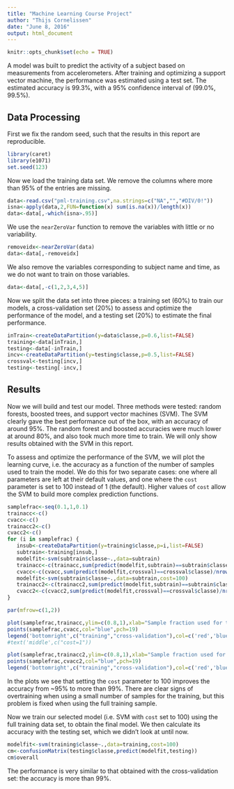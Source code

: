 ```yaml
---
title: "Machine Learning Course Project"
author: "Thijs Cornelissen"
date: "June 8, 2016"
output: html_document
---
```


```r
knitr::opts_chunk$set(echo = TRUE)
```

A model was built to predict the activity of a subject based on measurements from accelerometers. After training and optimizing a support vector machine, the performance was estimated using a test set. The estimated accuracy is 99.3%, with a 95% confidence interval of (99.0%, 99.5%).

## Data Processing

First we fix the random seed, such that the results in this report are reproducible.

```r
library(caret)
library(e1071)
set.seed(123)
```

Now we load the training data set. We remove the columns where more than 95% of the entries are missing.

```r
data<-read.csv("pml-training.csv",na.strings=c("NA","","#DIV/0!"))
isna<-apply(data,2,FUN=function(x) sum(is.na(x))/length(x))
data<-data[,-which(isna>.95)]
```

We use the `nearZeroVar` function to remove the variables with little or no variability.

```r
removeidx<-nearZeroVar(data)
data<-data[,-removeidx]
```

We also remove the variables corresponding to subject name and time, as we do not want to train on those variables.

```r
data<-data[,-c(1,2,3,4,5)]
```

Now we split the data set into three pieces: a training set (60%) to train our models, a cross-validation set (20%) to assess and optimize the performance of the model, and a testing set (20%) to estimate the final performance.

```r
inTrain<-createDataPartition(y=data$classe,p=0.6,list=FALSE)
training<-data[inTrain,]
testing<-data[-inTrain,]
incv<-createDataPartition(y=testing$classe,p=0.5,list=FALSE)
crossval<-testing[incv,]
testing<-testing[-incv,]

```

## Results

Now we will build and test our model. Three methods were tested: random forests, boosted trees, and support vector machines (SVM). The SVM clearly gave the best performance out of the box, with an accuracy of around 95%. The random forest and boosted accuracies were much lower at around 80%, and also took much more time to train. We will only show results obtained with the SVM in this report.

To assess and optimize the performance of the SVM, we will plot the learning curve, i.e. the accuracy as a function of the number of samples used to train the model. We do this for two separate cases: one where all parameters are left at their default values, and one where the `cost` parameter is set to 100 instead of 1 (the default). Higher values of `cost` allow the SVM to build more complex prediction functions.

```r
samplefrac<-seq(0.1,1,0.1)
trainacc<-c()
cvacc<-c()
trainacc2<-c()
cvacc2<-c()
for (i in samplefrac) {
   insub<-createDataPartition(y=training$classe,p=i,list=FALSE)
   subtrain<-training[insub,]
   modelfit<-svm(subtrain$classe~.,data=subtrain)
   trainacc<-c(trainacc,sum(predict(modelfit,subtrain)==subtrain$classe)/nrow(subtrain))
   cvacc<-c(cvacc,sum(predict(modelfit,crossval)==crossval$classe)/nrow(crossval))
   modelfit<-svm(subtrain$classe~.,data=subtrain,cost=100)
   trainacc2<-c(trainacc2,sum(predict(modelfit,subtrain)==subtrain$classe)/nrow(subtrain))
   cvacc2<-c(cvacc2,sum(predict(modelfit,crossval)==crossval$classe)/nrow(crossval))
}
```

```r
par(mfrow=c(1,2))

plot(samplefrac,trainacc,ylim=c(0.8,1),xlab="Sample fraction used for training",ylab="Accuracy",col="red",pch=19,main="cost=1")
points(samplefrac,cvacc,col="blue",pch=19)
legend('bottomright',c("training","cross-validation"),col=c('red','blue'),lty=1,lwd=2,bty='n')
#text('middle',c("cost=1"))

plot(samplefrac,trainacc2,ylim=c(0.8,1),xlab="Sample fraction used for training",ylab="Accuracy",col="red",pch=19,main="cost=100")
points(samplefrac,cvacc2,col="blue",pch=19)
legend('bottomright',c("training","cross-validation"),col=c('red','blue'),lty=1,lwd=2,bty='n')
```

In the plots we see that setting the `cost` parameter to 100 improves the accuracy from ~95% to more than 99%. There are clear signs of overtraining when using a small number of samples for the training, but this problem is fixed when using the full training sample.

Now we train our selected model (i.e. SVM with `cost` set to 100) using the full training data set, to obtain the final model. We then calculate its accuracy with the testing set, which we didn't look at until now.

```r
modelfit<-svm(training$classe~.,data=training,cost=100)
cm<-confusionMatrix(testing$classe,predict(modelfit,testing))
cm$overall
```
The performance is very similar to that obtained with the cross-validation set: the accuracy is more than 99%.
